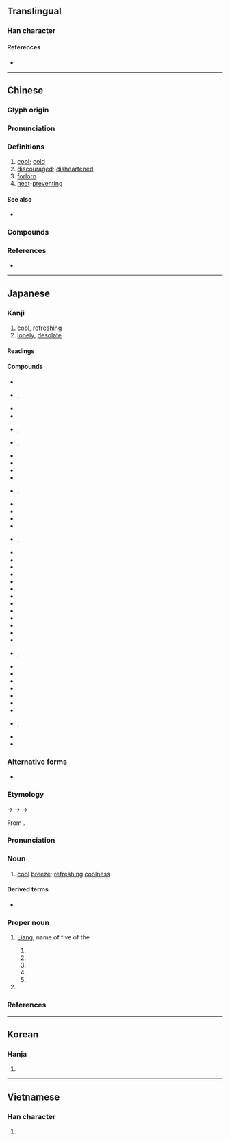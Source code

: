 {{also|凉}}
{{character info/new}}
==Translingual==

===Han character===
{{Han char|rn=85|rad=水|as=08|sn=11|four=30196|canj=EYRF|ids=⿰氵京}}

====References====
* {{Han ref|kx=0628.240|dkj=17606|dj=1030.130|hdz=31657.060|uh=6DBC|ud=28092|bh=B244|bd=45636}}

----

==Chinese==
{{zh-forms|s=凉}}

===Glyph origin===
{{Han etym}}

===Pronunciation===
{{zh-pron
|m=liáng
|c=loeng4,loeng6
|h=pfs=liòng
|md=
|mn=liâng/qz,twv,xm:liông/qz,tw,xm:niû/zz:niô͘
|mn-t=liang5
|w=3lian
|mc=y
|oc=y
|cat=a
}}

===Definitions===
{{zh-hanzi}}

# [[cool]]; [[cold]]
# [[discouraged]]; [[disheartened]]
# [[forlorn]]
# [[heat]]-[[preventing]]

====See also====
* {{zh-l|冷|cold}}

===Compounds===
{{zh-der|五涼|冒涼腔|北涼|南涼|嫩涼|冰涼|悽涼|悲涼|前涼|後涼|天末涼風|世態炎涼|寒涼|一斛涼州|受涼|冬暖夏涼|乘涼|涼棚|涼風|搭涼篷|涼友|涼森森|涼茶|涼爽羊毛|涼絲絲|涼蓆|扇涼翅兒|涼夏|涼氣|涼鞋|涼涼|涼粉|炎涼|滿心蒼涼|秋涼|涼帽|涼亭|涼椅|涼意|暄涼|涼篷船|涼德|沁涼|甘涼|招涼|涼了|涼碟|炎涼世態|淒涼|滿目荒涼|清涼油|清涼|涼麵|涼颼颼|涼衫|涼薯|涼臺|新涼|涼珊珊|涼水|涼榻|涼拌|涼了半截|涼月|沖涼|沁涼如水|樹涼兒|涼爽|涼快|涼藥|涼血|涼篷|歇涼|蔭涼|風涼話|著涼|蒼涼|艮苦冰涼|陰涼|納涼|西涼|踽踽涼涼|風涼|說風涼話|逐涼|透心涼|荒涼}}

===References===
* {{thcwd|7498}}

{{zh-cat|Elementary}}

----

==Japanese==

===Kanji===
{{ja-kanji|grade=c|rs=水08}}

# [[cool]], [[refreshing]]
# [[lonely]], [[desolate]]

====Readings====
{{ja-readings
|goon=ろう<らう
|kanon=りょう<りやう
|kun=すず-し.い, すず-む, すず-やか, うす-い, さが-す, ひや-す, まことに
|nanori=すけ, りょ
}}

====Compounds====
{{der-top|Compounds}}
* {{ja-r|涼意|りょうい}}
* {{ja-r|涼陰|りょういん|rom=-}}, {{ja-r|涼蔭|りょういん}}
* {{ja-r|涼雨|りょうう}}
* {{ja-r|涼感|りょうかん}}
* {{ja-r|涼気|りょうき}}, {{ja-r|涼%気|すず%け}}
* {{ja-r|涼月|りょうげつ}}, {{ja-r|涼月|^りょうげつ}}
* {{ja-r|涼州|^りょうしゅう|{{w|Liang Province}}}}
* {{ja-r|涼袋|^りょうたい}}
* {{ja-r|涼亭|りょうてい}}
* {{ja-r|涼飇|りょうひょう}}
* {{ja-r|涼風|りょうふう}}, {{ja-r|涼風|すずかぜ}}
* {{ja-r|涼棚|りょうほう}}
* {{ja-r|涼味|りょうみ}}
* {{ja-r|炎涼|えんりょう}}
* {{ja-r|寒涼%性|かんりょう%せい}}
* {{ja-r|後涼|^こうりょう}}, {{ja-r|後涼|^ごりょう}}
* {{ja-r|後涼%殿|^こうりょう%でん}}
* {{ja-r|荒涼|こうりょう}}
* {{ja-r|秋涼|しゅうりょう}}
* {{ja-r|初涼|しょりょう}}
* {{ja-r|清涼|しょうりょう}}
* {{ja-r|新涼|しんりょう}}
* {{ja-r|凄涼|せいりょう}}
* {{ja-r|清涼|せいりょう}}
* {{ja-r|清涼%殿|^せいりょう%でん}}
* {{ja-r|西涼|^せいりょう}}
* {{ja-r|前涼|^ぜんりょう}}
* {{ja-r|爽涼|そうりょう}}
* {{ja-r|南涼|^なんりょう}}
* {{ja-r|納涼|のうりょう}}, {{ja-r|納涼|どうりょう}}
* {{ja-r|曝涼|ばくりょう}}
* {{ja-r|晩涼|ばんりょう}}
* {{ja-r|微涼|びりょう}}
* {{ja-r|悲涼|ひりょう}}
* {{ja-r|北涼|^ほくりょう}}
* {{ja-r|夜涼|やりょう}}
* {{ja-r|冷涼|れいりょう}}
* {{ja-r|涼暮%月|^すずくれ%-づき|rom=-}}, {{ja-r|涼%暮れ月|^すず%くれ-づき}}
* {{ja-r|朝涼|あさすず}}
* {{ja-r|夕涼|ゆうすず}}
{{der-bottom}}

===Alternative forms===
{{ja-kanjitab|りょう|yomi=o}}

* {{ja-l|凉}}

===Etymology===
{{IPAchar|/rɨau/}} → {{IPAchar|/rjau/}} → {{IPAchar|/rjɔː/}} → {{IPAchar|/rjoː/}}

From {{bor|ja|ltc|sort=りよう|-}} {{ltc-l|涼}}.

===Pronunciation===
{{ja-pron|y=ko|りょう|acc=1|acc_ref=DJR}}

===Noun===
{{ja-noun|りょう|hhira=りやう}}

# [[cool]] [[breeze]]; [[refresh]]ing [[coolness]]

====Derived terms====
* {{ja-r|涼を取る|りょう を とる|[[cool off]]}}

===Proper noun===
{{ja-pos|proper|りょう|hhira=りやう}}

# {{lb|ja|historical}} [[Liang]], name of five of the {{w|Sixteen Kingdoms}}:
## {{m|ja|前涼|tr=Zenryō||{{w|Former Liang}}|pos=320–376 {{CE}}}}
## {{m|ja|後涼|tr=Kōryō, Goryō||{{w|Later Liang (Sixteen Kingdoms)|Later Liang}}|pos=386–403 {{CE}}}}
## {{m|ja|南涼|tr=Nanryō||{{w|Southern Liang (Sixteen Kingdoms)|Southern Liang}}|pos=397–414 {{CE}}}}
## {{m|ja|北涼|tr=Hokuryō||{{w|Northern Liang}}|pos=397–439 {{CE}}}}
## {{m|ja|西涼|tr=Seiryō||{{w|Western Liang (Sixteen Kingdoms)|Western Liang}}|pos=400–421 {{CE}}}}
# {{given name|female|lang=ja|A=a|nodot=1|sort=りよう}}

===References===
<references/>

----

==Korean==

===Hanja===
{{ko-hanja|hangeul=[[량]]>[[양]]|eumhun=|rv=ryang>yang|mr=ryang>yang|y=lyang>yang}}

# {{defn|lang=ko|sort=水08}}

----

==Vietnamese==

===Han character===
{{vi-hantu|[[lương]], [[ghềnh]]|rs=水08}}

# {{defn|lang=vi|sort=水08}}
